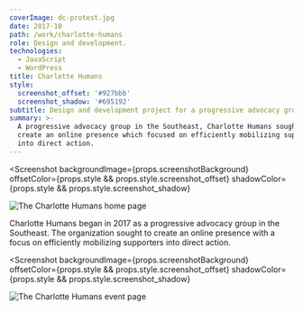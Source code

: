 ```yaml
---
coverImage: dc-protest.jpg
date: 2017-10
path: /work/charlotte-humans
role: Design and development.
technologies:
  - JavaScript
  - WordPress
title: Charlotte Humans
style:
  screenshot_offset: '#927bbb'
  screenshot_shadow: '#695192'
subtitle: Design and development project for a progressive advocacy group.
summary: >-
  A progressive advocacy group in the Southeast, Charlotte Humans sought to
  create an online presence which focused on efficiently mobilizing supporters
  into direct action.
---
```


<Screenshot
  backgroundImage={props.screenshotBackground}
  offsetColor={props.style && props.style.screenshot_offset}
  shadowColor={props.style && props.style.screenshot_shadow}
>

![The Charlotte Humans home page](./charlotte-humans-home.png)

</Screenshot>

Charlotte Humans began in 2017 as a progressive advocacy group in the Southeast. The organization sought to create an online presence with a focus on efficiently mobilizing supporters into direct action.

<Screenshot
  backgroundImage={props.screenshotBackground}
  offsetColor={props.style && props.style.screenshot_offset}
  shadowColor={props.style && props.style.screenshot_shadow}
>

![The Charlotte Humans event page](./charlotte-humans-event.png)

</Screenshot>
